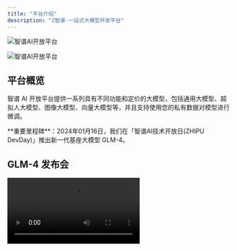 ```yaml
---
title: "平台介绍"
description: "Z智谱·一站式大模型开发平台"
---
```


<Frame>
  <img
    className="block dark:hidden"
    src="/resource/dark.svg"
    alt="智谱AI开放平台"
  />

  <img
    className="hidden dark:block"
    src="/resource/light.svg"
    alt="智谱AI开放平台"
  />
</Frame>

## 平台概览

智谱 AI 开放平台提供一系列具有不同功能和定价的大模型，包括通用大模型、超拟人大模型、图像大模型、向量大模型等，并且支持使用您的私有数据对模型进行微调。

<Info>
  **重要里程碑**：2024年01月16日，我们在「智谱AI技术开放日(ZHIPU DevDay)」推出新一代基座大模型 GLM-4。
</Info>

## GLM-4 发布会

<video src="https://cdn.bigmodel.cn/static/platform/videos/usage-guide/GLM4-press-conference.mp4" controls />

## 快速开始

<CardGroup cols={2}>
  <Card title="查看模型接口文档" icon="book-open" href="/cn/guide/models">
    了解各种模型的详细API文档和使用方法
  </Card>
  <Card title="体验中心" icon="flask" href="/experience">
    在体验中心直接体验模型能力
  </Card>
  <Card title="API Key 管理" icon="key" href="/api-keys">
    查看和管理您的 API Key
  </Card>
  <Card title="应用中心" icon="rocket" href="/applications">
    在应用中心创建和管理您的应用
  </Card>
</CardGroup>

## 核心概念

<Tabs>
  <Tab title="GLM 大语言模型">
    <Card title="GLM - General Language Model" icon="brain">
      GLM 是一款基于自回归填空的预训练语言模型。ChatGLM系列模型支持相对复杂的自然语言指令，并且能够解决困难的推理类问题。

      <AccordionGroup>
        <Accordion title="主要特性">
          - 支持复杂自然语言指令
          - 强大的推理能力
          - 易于使用的 API 接口
          - 广泛的应用场景支持
        </Accordion>
        <Accordion title="应用场景">
          - 智能客服系统
          - 虚拟主播
          - 聊天机器人
          - 内容生成
          - 代码助手
        </Accordion>
      </AccordionGroup>
    </Card>
  </Tab>
  <Tab title="Embedding 向量化">
    <Card title="Embedding - 文本向量化" icon="vector-square">
      Embedding 是一种将数据（如文本）转化为向量形式的表示方法，确保相似数据在向量空间中彼此接近。

      <AccordionGroup>
        <Accordion title="工作原理">
          通过将文本字符串转换为高维向量，使得语义相似的文本在向量空间中距离更近，而不相关的文本则相距较远。
        </Accordion>
        <Accordion title="应用场景">
          - 语义搜索
          - 文本聚类
          - 推荐系统
          - 异常检测
          - 文本分类
        </Accordion>
      </AccordionGroup>
    </Card>
  </Tab>
  <Tab title="Token 计费单位">
    <Card title="Token - 文本处理单位" icon="coins">
      Token 是模型用来表示自然语言文本的基本单位，可以直观理解为"字"或"词"。

      <Tip>
        **换算比例**：GLM 系列模型中 token 和字数的换算比例约为 **1:1.6**
      </Tip>
      <AccordionGroup>
        <Accordion title="Token 计算规则">
          - 1 个中文词语 = 1 个 token
          - 1 个英文单词 = 1 个 token
          - 1 个数字 = 1 个 token
          - 1 个符号 = 1 个 token
        </Accordion>
        <Accordion title="注意事项">
          - 不同模型的分词方式可能不同
          - 实际 token 数量以模型返回为准
          - 可从返回结果的 `usage` 字段查看具体消耗
        </Accordion>
      </AccordionGroup>
    </Card>
  </Tab>
  <Tab title="上下文窗口">
    <Card title="Context Window - 上下文窗口" icon="window">
      上下文窗口是指模型在一次对话中能够处理的最大文本长度。

      <AccordionGroup>
        <Accordion title="包含内容">
          - 用户输入的内容
          - 模型生成的回复
          - 模型推理或调用工具时产生的中间内容（如：GLM-4-AllTools）
        </Accordion>
        <Accordion title="超出限制的影响">
          <Warning>
            **超出部分被截断**：如果总文本量超过上下文窗口限制，超出部分将被自动丢弃，无法被处理。
          </Warning>
          <Warning>
            **影响对话质量**：被丢弃的部分可能影响模型的回答质量或上下文的连贯性。
          </Warning>
        </Accordion>
        <Accordion title="如何管理">
          - 查看模型的上下文限制
          - 使用 Tokenizer 工具估算上下文长度
          - 合理规划对话内容长度
        </Accordion>
      </AccordionGroup>
    </Card>
  </Tab>
</Tabs>

<Note>
  **重要提醒**：以上内容主要适用于GLM-4系列语言模型。对于多模态模型，输入内容有严格长度限制，若超出限制，系统将提示"prompt超长"。
</Note>